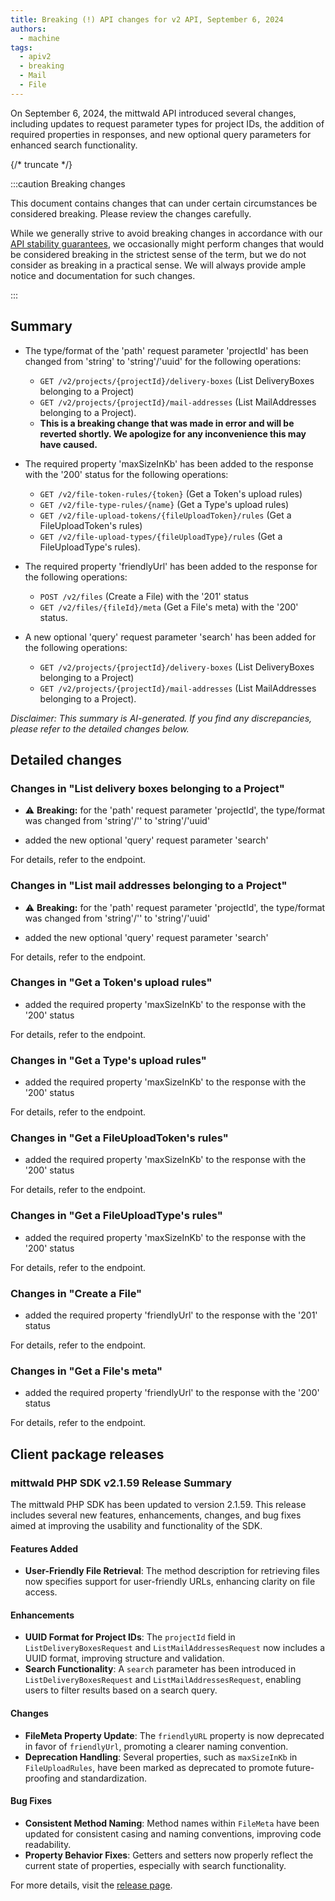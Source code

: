 ```yaml
---
title: Breaking (!) API changes for v2 API, September 6, 2024
authors:
  - machine
tags:
  - apiv2
  - breaking
  - Mail
  - File
---
```



On September 6, 2024, the mittwald API introduced several changes, including updates to request parameter types for project IDs, the addition of required properties in responses, and new optional query parameters for enhanced search functionality.

{/* truncate */}

:::caution Breaking changes

This document contains changes that can under certain circumstances be considered breaking. Please review the changes carefully.

While we generally strive to avoid breaking changes in accordance with our [API stability guarantees](../../../../../docs/v2/api/stability), we occasionally might perform changes that would be considered breaking in the strictest sense of the term, but we do not consider as breaking in a practical sense. We will always provide ample notice and documentation for such changes.

:::

## Summary

- The type/format of the 'path' request parameter 'projectId' has been changed from 'string' to 'string'/'uuid' for the following operations:

  - `GET /v2/projects/{projectId}/delivery-boxes` (List DeliveryBoxes belonging to a Project)
  - `GET /v2/projects/{projectId}/mail-addresses` (List MailAddresses belonging to a Project).
  - **This is a breaking change that was made in error and will be reverted shortly. We apologize for any inconvenience this may have caused.**

- The required property 'maxSizeInKb' has been added to the response with the '200' status for the following operations:

  - `GET /v2/file-token-rules/{token}` (Get a Token's upload rules)
  - `GET /v2/file-type-rules/{name}` (Get a Type's upload rules)
  - `GET /v2/file-upload-tokens/{fileUploadToken}/rules` (Get a FileUploadToken's rules)
  - `GET /v2/file-upload-types/{fileUploadType}/rules` (Get a FileUploadType's rules).

- The required property 'friendlyUrl' has been added to the response for the following operations:

  - `POST /v2/files` (Create a File) with the '201' status
  - `GET /v2/files/{fileId}/meta` (Get a File's meta) with the '200' status.

- A new optional 'query' request parameter 'search' has been added for the following operations:
  - `GET /v2/projects/{projectId}/delivery-boxes` (List DeliveryBoxes belonging to a Project)
  - `GET /v2/projects/{projectId}/mail-addresses` (List MailAddresses belonging to a Project).

_Disclaimer: This summary is AI-generated. If you find any discrepancies, please refer to the detailed changes below._

## Detailed changes

### Changes in "List delivery boxes belonging to a Project"

- ⚠️ **Breaking:** for the 'path' request parameter 'projectId', the type/format was changed from 'string'/'' to 'string'/'uuid'

- added the new optional 'query' request parameter 'search'

For details, refer to the <OperationLink operation="mail-list-delivery-boxes" apiVersion="v2" /> endpoint.

### Changes in "List mail addresses belonging to a Project"

- ⚠️ **Breaking:** for the 'path' request parameter 'projectId', the type/format was changed from 'string'/'' to 'string'/'uuid'

- added the new optional 'query' request parameter 'search'

For details, refer to the <OperationLink operation="mail-list-mail-addresses" apiVersion="v2" /> endpoint.

### Changes in "Get a Token's upload rules"

- added the required property 'maxSizeInKb' to the response with the '200' status

For details, refer to the <OperationLink operation="deprecated-file-get-file-token-rules" apiVersion="v2" /> endpoint.

### Changes in "Get a Type's upload rules"

- added the required property 'maxSizeInKb' to the response with the '200' status

For details, refer to the <OperationLink operation="deprecated-file-get-file-type-rules" apiVersion="v2" /> endpoint.

### Changes in "Get a FileUploadToken's rules"

- added the required property 'maxSizeInKb' to the response with the '200' status

For details, refer to the <OperationLink operation="file-get-file-upload-token-rules" apiVersion="v2" /> endpoint.

### Changes in "Get a FileUploadType's rules"

- added the required property 'maxSizeInKb' to the response with the '200' status

For details, refer to the <OperationLink operation="file-get-file-upload-type-rules" apiVersion="v2" /> endpoint.

### Changes in "Create a File"

- added the required property 'friendlyUrl' to the response with the '201' status

For details, refer to the <OperationLink operation="file-create-file" apiVersion="v2" /> endpoint.

### Changes in "Get a File's meta"

- added the required property 'friendlyUrl' to the response with the '200' status

For details, refer to the <OperationLink operation="file-get-file-meta" apiVersion="v2" /> endpoint.

## Client package releases

### mittwald PHP SDK v2.1.59 Release Summary

The mittwald PHP SDK has been updated to version 2.1.59. This release includes several new features, enhancements, changes, and bug fixes aimed at improving the usability and functionality of the SDK.

#### Features Added

- **User-Friendly File Retrieval**: The method description for retrieving files now specifies support for user-friendly URLs, enhancing clarity on file access.

#### Enhancements

- **UUID Format for Project IDs**: The `projectId` field in `ListDeliveryBoxesRequest` and `ListMailAddressesRequest` now includes a UUID format, improving structure and validation.
- **Search Functionality**: A `search` parameter has been introduced in `ListDeliveryBoxesRequest` and `ListMailAddressesRequest`, enabling users to filter results based on a search query.

#### Changes

- **FileMeta Property Update**: The `friendlyURL` property is now deprecated in favor of `friendlyUrl`, promoting a clearer naming convention.
- **Deprecation Handling**: Several properties, such as `maxSizeInKb` in `FileUploadRules`, have been marked as deprecated to promote future-proofing and standardization.

#### Bug Fixes

- **Consistent Method Naming**: Method names within `FileMeta` have been updated for consistent casing and naming conventions, improving code readability.
- **Property Behavior Fixes**: Getters and setters now properly reflect the current state of properties, especially with search functionality.

For more details, visit the [release page](https://github.com/mittwald/api-client-php/releases/tag/v2.1.59).

